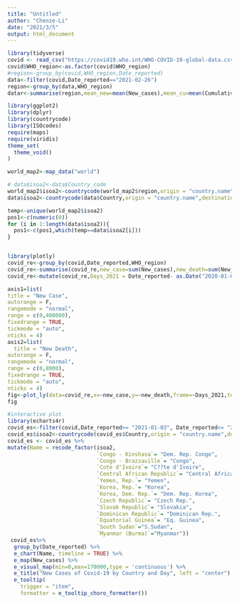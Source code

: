 ---
title: "Untitled"
author: "Chenze-Li"
date: "2021/3/5"
output: html_document
---

```{r}
library(tidyverse)
covid <- read_csv("https://covid19.who.int/WHO-COVID-19-global-data.csv")
covid$WHO_region<-as.factor(covid$WHO_region)
#region<-group_by(covid,WHO_region,Date_reported)
data<-filter(covid,Date_reported=="2021-02-26")
region<-group_by(data,WHO_region)
datar<-summarise(region,mean_new=mean(New_cases),mean_cu=mean(Cumulative_cases),mean_de=mean(New_deaths),mean_desum=mean(Cumulative_deaths))

library(ggplot2)
library(dplyr)
library(countrycode)
library(ISOcodes)
require(maps)
require(viridis)
theme_set(
  theme_void()
)
```

```{r}
world_map2<-map_data("world")

# data$isoa2<-data$Country_code
world_map2$isoa2<-countrycode(world_map2$region,origin = "country.name",destination = "iso2c",warn = TRUE)
data$isoa2<-countrycode(data$Country,origin = "country.name",destination = "iso2c",warn = TRUE)

temp<-unique(world_map2$isoa2)
pos1<-c(numeric(0))
for (i in 1:length(data$isoa2)){
  pos1<-c(pos1,which(temp==data$isoa2[i]))
}


library(plotly)
covid_re<-group_by(covid,Date_reported,WHO_region)
covid_re<-summarise(covid_re,new_case=sum(New_cases),new_death=sum(New_deaths),death_rate=sum(Cumulative_deaths)/sum(Cumulative_cases))
covid_re<-mutate(covid_re,Days_2021 = Date_reported- as.Date("2020-01-03"))

axis1=list(
title = "New Case",
autorange = F,                          
rangemode = "normal",                        
range = c(0,400000),                             
fixedrange = TRUE,                           
tickmode = "auto",                           
nticks = 4)
axis2=list(
  title = "New Death",
autorange = F,                          
rangemode = "normal",                      
range = c(0,8000),                            
fixedrange = TRUE,                         
tickmode = "auto",                          
nticks = 4)
fig<-plot_ly(data=covid_re,x=~new_case,y=~new_death,frame=~Days_2021,text=~WHO_region,color=~WHO_region,alpha=0.7,type="scatter",showlegend = T,hoverinfo="WHO_region",mode = 'markers')%>%layout(xaxis=axis1,yaxis=axis2)
fig
```


```{r}
#interactive plot
library(echarts4r)
covid_es<-filter(covid,Date_reported>= "2021-01-03", Date_reported<= "2021-02-28")
covid_es$isoa2<-countrycode(covid_es$Country,origin = "country.name",destination = "country.name",warn = TRUE)
covid_es <- covid_es %>%
mutate(Name = recode_factor(isoa2,
                            `Congo - Kinshasa`= "Dem. Rep. Congo",
                            `Congo - Brazzaville`= "Congo",
                            `Cote d'Ivoire`= "C??te d'Ivoire",
                            `Central African Republic`= "Central African Rep.",
                            `Yemen, Rep.`= "Yemen",
                            `Korea, Rep.`= "Korea",
                            `Korea, Dem. Rep.`= "Dem. Rep. Korea",
                            `Czech Republic`= "Czech Rep.",
                            `Slovak Republic`= "Slovakia",
                            `Dominican Republic`= "Dominican Rep.",
                            `Equatorial Guinea`= "Eq. Guinea",
                            `South Sudan`="S.Sudan",
                            `Myanmar (Burma)`="Myanmar"))
 covid_es%>%
  group_by(Date_reported) %>%
  e_chart(Name, timeline = TRUE) %>%
  e_map(New_cases) %>%
  e_visual_map(min=0,max=170000,type = 'continuous') %>%
  e_title("New Cases of Covid-19 by Country and Day", left = "center") %>%
  e_tooltip(
    trigger = "item",
    formatter = e_tooltip_choro_formatter())

 
```

